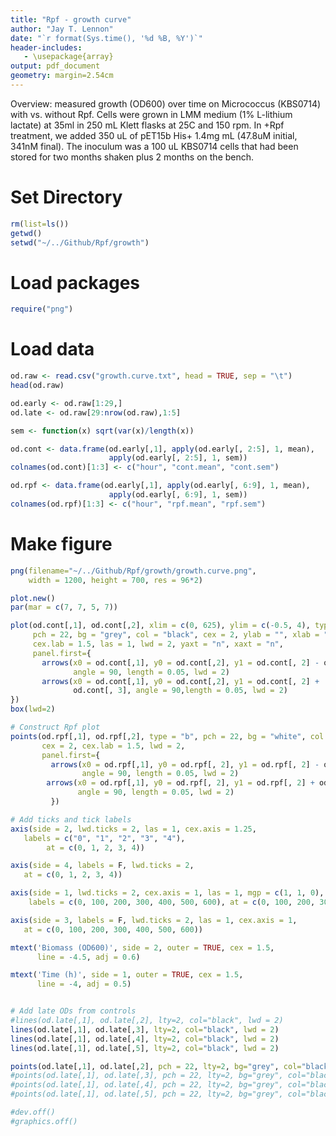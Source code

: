 ```yaml
---
title: "Rpf - growth curve"
author: "Jay T. Lennon"
date: "`r format(Sys.time(), '%d %B, %Y')`"
header-includes:
   - \usepackage{array}
output: pdf_document
geometry: margin=2.54cm
---
```


Overview: measured growth (OD600) over time on Micrococcus (KBS0714) with vs. without Rpf. Cells were grown in LMM medium (1% L-lithium lactate) at 35ml in 250 mL Klett flasks at 25C and 150 rpm. In +Rpf treatment, we added 350 uL of pET15b His+ 1.4mg mL (47.8uM initial, 341nM final). The inoculum was a 100 uL KBS0714 cells that had been stored for two months shaken plus 2 months on the bench.

# Set Directory
```r
rm(list=ls())
getwd()
setwd("~/../Github/Rpf/growth")
```

# Load packages
```r
require("png")
```

# Load data
```r
od.raw <- read.csv("growth.curve.txt", head = TRUE, sep = "\t")
head(od.raw)

od.early <- od.raw[1:29,]
od.late <- od.raw[29:nrow(od.raw),1:5]

sem <- function(x) sqrt(var(x)/length(x))

od.cont <- data.frame(od.early[,1], apply(od.early[, 2:5], 1, mean), 
                      apply(od.early[, 2:5], 1, sem))
colnames(od.cont)[1:3] <- c("hour", "cont.mean", "cont.sem")

od.rpf <- data.frame(od.early[,1], apply(od.early[, 6:9], 1, mean), 
                      apply(od.early[, 6:9], 1, sem))
colnames(od.rpf)[1:3] <- c("hour", "rpf.mean", "rpf.sem")
```

# Make figure
```r
png(filename="~/../Github/Rpf/growth/growth.curve.png",
    width = 1200, height = 700, res = 96*2)

plot.new()
par(mar = c(7, 7, 5, 7))

plot(od.cont[,1], od.cont[,2], xlim = c(0, 625), ylim = c(-0.5, 4), type = "b", 
     pch = 22, bg = "grey", col = "black", cex = 2, ylab = "", xlab = "", 
     cex.lab = 1.5, las = 1, lwd = 2, yaxt = "n", xaxt = "n",
     panel.first={
       arrows(x0 = od.cont[,1], y0 = od.cont[,2], y1 = od.cont[, 2] - od.cont[, 3],
              angle = 90, length = 0.05, lwd = 2)
       arrows(x0 = od.cont[,1], y0 = od.cont[,2], y1 = od.cont[, 2] + 
              od.cont[, 3], angle = 90,length = 0.05, lwd = 2)
})
box(lwd=2)

# Construct Rpf plot
points(od.rpf[,1], od.rpf[,2], type = "b", pch = 22, bg = "white", col = "black",
       cex = 2, cex.lab = 1.5, lwd = 2,
       panel.first={
         arrows(x0 = od.rpf[,1], y0 = od.rpf[, 2], y1 = od.rpf[, 2] - od.rpf[, 3], 
                angle = 90, length = 0.05, lwd = 2)
        arrows(x0 = od.rpf[,1], y0 = od.rpf[, 2], y1 = od.rpf[, 2] + od.rpf[, 3], 
               angle = 90, length = 0.05, lwd = 2)
         })

# Add ticks and tick labels
axis(side = 2, lwd.ticks = 2, las = 1, cex.axis = 1.25, 
   labels = c("0", "1", "2", "3", "4"), 
        at = c(0, 1, 2, 3, 4))

axis(side = 4, labels = F, lwd.ticks = 2, 
   at = c(0, 1, 2, 3, 4))

axis(side = 1, lwd.ticks = 2, cex.axis = 1, las = 1, mgp = c(1, 1, 0),
    labels = c(0, 100, 200, 300, 400, 500, 600), at = c(0, 100, 200, 300, 400, 500, 600))

axis(side = 3, labels = F, lwd.ticks = 2, las = 1, cex.axis = 1, 
   at = c(0, 100, 200, 300, 400, 500, 600))

mtext('Biomass (OD600)', side = 2, outer = TRUE, cex = 1.5, 
      line = -4.5, adj = 0.6)

mtext('Time (h)', side = 1, outer = TRUE, cex = 1.5, 
      line = -4, adj = 0.5)


# Add late ODs from controls
#lines(od.late[,1], od.late[,2], lty=2, col="black", lwd = 2)
lines(od.late[,1], od.late[,3], lty=2, col="black", lwd = 2)
lines(od.late[,1], od.late[,4], lty=2, col="black", lwd = 2)
lines(od.late[,1], od.late[,5], lty=2, col="black", lwd = 2)

points(od.late[,1], od.late[,2], pch = 22, lty=2, bg="grey", col="black", lwd = 2, cex = 2, cex.lab = 1.5)
#points(od.late[,1], od.late[,3], pch = 22, lty=2, bg="grey", col="black", lwd = 2, cex = 2, cex.lab = 1.5)
#points(od.late[,1], od.late[,4], pch = 22, lty=2, bg="grey", col="black", lwd = 2, cex = 2, cex.lab = 1.5)
#points(od.late[,1], od.late[,5], pch = 22, lty=2, bg="grey", col="black", lwd = 2, cex = 2, cex.lab = 1.5)

#dev.off()
#graphics.off()
```






